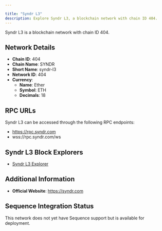 ```yaml
---

title: "Syndr L3"
description: Explore Syndr L3, a blockchain network with chain ID 404. Learn about its native currency, Ether, and how to interact with the network.
---
```




Syndr L3 is a blockchain network with chain ID 404.

## Network Details

- **Chain ID**: 404
- **Chain Name**: SYNDR
- **Short Name**: syndr-l3
- **Network ID**: 404
- **Currency**: 
  - **Name**: Ether
  - **Symbol**: ETH
  - **Decimals**: 18

## RPC URLs

Syndr L3 can be accessed through the following RPC endpoints:

- https://rpc.syndr.com
- wss://rpc.syndr.com/ws

## Syndr L3 Block Explorers

- [Syndr L3 Explorer](https://explorer.syndr.com)

## Additional Information

- **Official Website**: https://syndr.com

## Sequence Integration Status

This network does not yet have Sequence support but is available for deployment.
